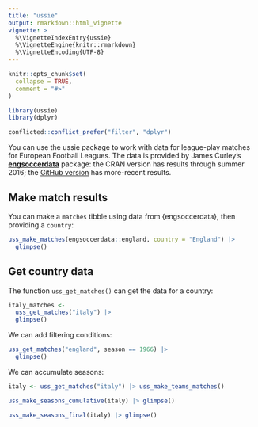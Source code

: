 ```yaml
---
title: "ussie"
output: rmarkdown::html_vignette
vignette: >
  %\VignetteIndexEntry{ussie}
  %\VignetteEngine{knitr::rmarkdown}
  %\VignetteEncoding{UTF-8}
---
```


```r
knitr::opts_chunk$set(
  collapse = TRUE,
  comment = "#>"
)
```

```r
library(ussie)
library(dplyr)

conflicted::conflict_prefer("filter", "dplyr")
```

You can use the ussie package to work with data for league-play matches for European Football Leagues.
The data is provided by James Curley's [**engsoccerdata**](https://CRAN.R-project.org/package=engsoccerdata) package: the CRAN version has results through summer 2016; the [GitHub version](https://github.com/jalapic/engsoccerdata) has more-recent results. 

## Make match results

You can make a `matches` tibble using data from {engsoccerdata}, then providing a `country`:

```r
uss_make_matches(engsoccerdata::england, country = "England") |> 
  glimpse()
```

## Get country data

The function `uss_get_matches()` can get the data for a country:

```r
italy_matches <- 
  uss_get_matches("italy") |>
  glimpse()
```

We can add filtering conditions:

```r
uss_get_matches("england", season == 1966) |>
  glimpse()
```

We can accumulate seasons:

```r
italy <- uss_get_matches("italy") |> uss_make_teams_matches()

uss_make_seasons_cumulative(italy) |> glimpse()

uss_make_seasons_final(italy) |> glimpse()
```














